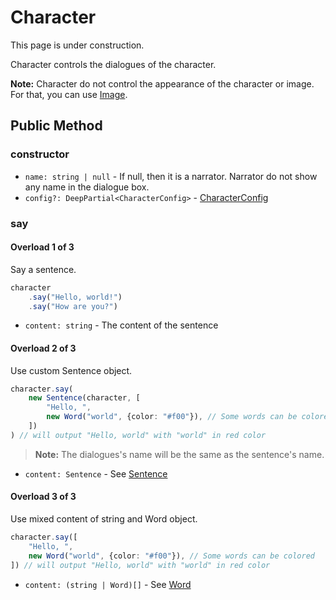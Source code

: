 
# Character

<Callout type="warning" emoji="⚠️">
    This page is under construction.
</Callout>

<Cards num={2}>
    <Cards.Card
        title="Sentence"
        href="./character/sentence"
    />
    <Cards.Card
        title="Word"
        href="./character/word"
    />
</Cards>

Character controls the dialogues of the character.

**Note:** Character do not control the appearance of the character or image. For that, you can use [Image](./image). 

## Public Method

### constructor

- `name: string | null` - If null, then it is a narrator. Narrator do not show any name in the dialogue box.
- `config?: DeepPartial<CharacterConfig>` - [CharacterConfig](../types/CharacterConfig)

### say

#### Overload 1 of 3

Say a sentence.

```typescript
character
    .say("Hello, world!")
    .say("How are you?")
```

- `content: string` - The content of the sentence

#### Overload 2 of 3

Use custom Sentence object.

```typescript
character.say(
    new Sentence(character, [
        "Hello, ",
        new Word("world", {color: "#f00"}), // Some words can be colored
    ])
) // will output "Hello, world" with "world" in red color
```

> **Note:** The dialogues's name will be the same as the sentence's name.

- `content: Sentence` - See [Sentence](./character/sentence)

#### Overload 3 of 3

Use mixed content of string and Word object.

```typescript
character.say([
    "Hello, ",
    new Word("world", {color: "#f00"}), // Some words can be colored
]) // will output "Hello, world" with "world" in red color
```

- `content: (string | Word)[]` - See [Word](./character/word)

